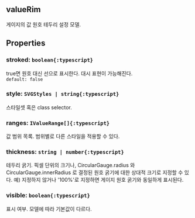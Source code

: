 ## valueRim
게이지의 값 원호 테두리 설정 모델.
## Properties

### stroked: `boolean{:typescript}`
true면 원호 대신 선으로 표시한다.
대시 표현이 가능해진다.  
`default: false`  

### style: `SVGStyles | string{:typescript}`
스타일셋 혹은 class selector.  

### ranges: `IValueRange[]{:typescript}`
값 범위 목록.
범위별로 다른 스타일을 적용할 수 있다.  

### thickness: `string | number{:typescript}`
테두리 굵기.
픽셀 단위의 크기나,  CircularGauge.radius 와  CircularGauge.innerRadius 로 결정된 원호 굵기에 대한 상대적 크기로 지정할 수 있다.
예) 지정하지 않거나 '100%'로 지정하면 게이지 원호 굵기와 동일하게 표시된다.  

### visible: `boolean{:typescript}`
표시 여부.
모델에 따라 기본값이 다르다.  
